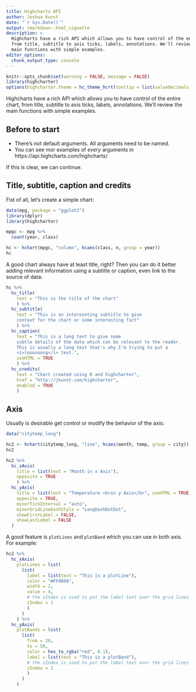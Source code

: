```yaml
---
title: Highcharts API
author: Joshua Kunst
date: "`r Sys.Date()`"
output: rmarkdown::html_vignette
description: >
  Highcharts have a rich API which allows you to have control of the entire chart, 
  from title, subtitle to axis ticks, labels, annotations. We'll review the
  main functions with simple examples.
editor_options: 
  chunk_output_type: console
---
```


<script>
$(document).ready(function(){ 
  el = $(".page-header > h1")
  icon = "cogs"
  text = el.text()
  text_new = "<span class=\"fa fa-" + icon  + "\"></span> " + text
  el.html(text_new) 
}) ;
</script>

```r
knitr::opts_chunk$set(warning = FALSE, message = FALSE)
library(highcharter)
options(highcharter.theme = hc_theme_hcrt(tooltip = list(valueDecimals = 2)))
```

Highcharts have a rich API which allows you to have control of the entire chart, 
from title, subtitle to axis ticks, labels, annotations. We'll review the
main functions with simple examples.

## Before to start

- There's not default arguments. All arguments need to be named.
- You can see mor examples of _every_ arguments in https://api.highcharts.com/highcharts/

If this is clear, we can continue.

## Title, subtitle, caption and credits

Fist of all, let's create a simple chart:

```r
data(mpg, package = "ggplot2")
library(dplyr)
library(highcharter)

mpgc <- mpg %>% 
  count(year, class)

hc <- hchart(mpgc, "column", hcaes(class, n, group = year))
hc
```

A good chart always have at least title, right? Then you can do it better adding relevant information
using a subtitle or caption, even link to the source of data:

```r
hc %>% 
  hc_title(
    text = "This is the title of the chart"
    ) %>% 
  hc_subtitle(
    text = "This is an intereseting subtitle to give
    context for the chart or some interesting fact"
    ) %>% 
  hc_caption(
    text = "This is a long text to give some 
    subtle details of the data which can be relevant to the reader. 
    This is usually a long text that's why I'm trying to put a 
    <i>loooooong</i> text.", 
    useHTML = TRUE
    ) %>% 
  hc_credits(
    text = "Chart created using R and highcharter",
    href = "http://jkunst.com/highcharter",
    enabled = TRUE
    )
```

## Axis

Usually is desirable get control or modify the behavior of the axis:

```r
data("citytemp_long")

hc2 <- hchart(citytemp_long, "line", hcaes(month, temp, group = city))
hc2
```

```r
hc2 %>% 
  hc_xAxis(
    title = list(text = "Month in x Axis"),
    opposite = TRUE
    ) %>% 
  hc_yAxis(
    title = list(text = "Temperature <b>in y Axis</b>", useHTML = TRUE),
    opposite = TRUE,
    minorTickInterval = "auto",
    minorGridLineDashStyle = "LongDashDotDot",
    showFirstLabel = FALSE,
    showLastLabel = FALSE
  )
```

A good feature is `plotLines` and `plotBand` which you can use in both axis. For example:

```r
hc2 %>% 
  hc_xAxis(
    plotLines = list(
      list(
        label = list(text = "This is a plotLine"),
        color = "#FF0000",
        width = 2,
        value = 4,
        # the zIndex is used to put the label text over the grid lines 
        zIndex = 1
        )
      )
    ) %>% 
  hc_yAxis(
    plotBands = list(
      list(
        from = 20,
        to = 50,
        color = hex_to_rgba("red", 0.1),
        label = list(text = "This is a plotBand"),
        # the zIndex is used to put the label text over the grid lines 
        zIndex = 1
        )
      )
    ) 
```

       


